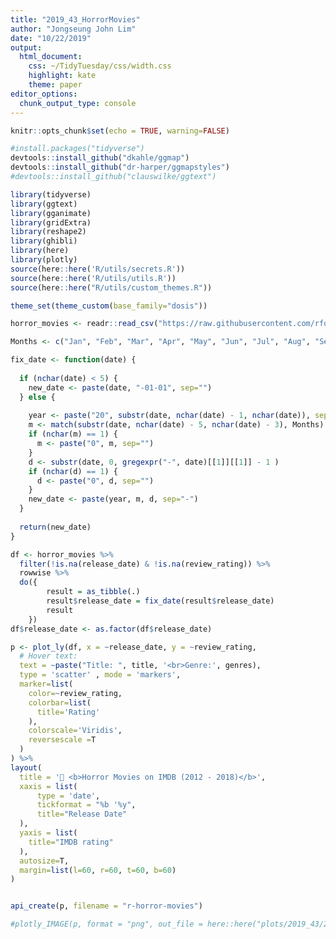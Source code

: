 ```yaml
---
title: "2019_43_HorrorMovies"
author: "Jongseung John Lim"
date: "10/22/2019"
output: 
  html_document: 
    css: ~/TidyTuesday/css/width.css
    highlight: kate
    theme: paper
editor_options: 
  chunk_output_type: console
---
```


```r
knitr::opts_chunk$set(echo = TRUE, warning=FALSE)

#install.packages("tidyverse")
devtools::install_github("dkahle/ggmap")
devtools::install_github("dr-harper/ggmapstyles")
#devtools::install_github("clauswilke/ggtext")
```

```r
library(tidyverse)
library(ggtext)
library(gganimate)
library(gridExtra)
library(reshape2)
library(ghibli)
library(here)
library(plotly)
source(here::here('R/utils/secrets.R'))
source(here::here('R/utils/utils.R'))
source(here::here("R/utils/custom_themes.R"))

theme_set(theme_custom(base_family="dosis"))
```

```r
horror_movies <- readr::read_csv("https://raw.githubusercontent.com/rfordatascience/tidytuesday/master/data/2019/2019-10-22/horror_movies.csv")

Months <- c("Jan", "Feb", "Mar", "Apr", "May", "Jun", "Jul", "Aug", "Sep", "Oct", "Nov", "Dec")

fix_date <- function(date) {
  
  if (nchar(date) < 5) {
    new_date <- paste(date, "-01-01", sep="")
  } else {
    
    year <- paste("20", substr(date, nchar(date) - 1, nchar(date)), sep="")
    m <- match(substr(date, nchar(date) - 5, nchar(date) - 3), Months)
    if (nchar(m) == 1) {
      m <- paste("0", m, sep="")
    }
    d <- substr(date, 0, gregexpr("-", date)[[1]][[1]] - 1 )
    if (nchar(d) == 1) {
      d <- paste("0", d, sep="")
    }
    new_date <- paste(year, m, d, sep="-")
  }
  
  return(new_date)
}

df <- horror_movies %>%
  filter(!is.na(release_date) & !is.na(review_rating)) %>%
  rowwise %>%
  do({
        result = as_tibble(.)
        result$release_date = fix_date(result$release_date)
        result
    })
df$release_date <- as.factor(df$release_date)
```

```r
p <- plot_ly(df, x = ~release_date, y = ~review_rating,
  # Hover text:
  text = ~paste("Title: ", title, '<br>Genre:', genres),
  type = 'scatter' , mode = 'markers',
  marker=list(
    color=~review_rating,
    colorbar=list(
      title='Rating'
    ),
    colorscale='Viridis',
    reversescale =T
  )
) %>%
layout(
  title = '🎃 <b>Horror Movies on IMDB (2012 - 2018)</b>',
  xaxis = list(
      type = 'date',
      tickformat = "%b '%y",
      title="Release Date"
  ),
  yaxis = list(
    title="IMDB rating"
  ),
  autosize=T,
  margin=list(l=60, r=60, t=60, b=60)
)


api_create(p, filename = "r-horror-movies")

#plotly_IMAGE(p, format = "png", out_file = here::here("plots/2019_43/2019_43_HorrorMovies.png"))
```



